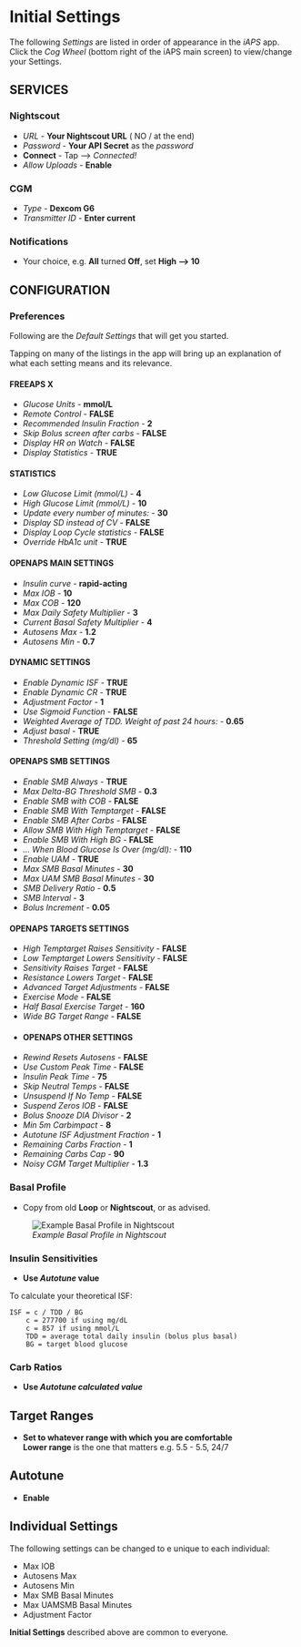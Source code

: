 # Initial Settings

The following *Settings* are listed in order of appearance in the *iAPS* app. Click the _Cog Wheel_ (bottom right of the iAPS main screen) to view/change your Settings.

## SERVICES

### Nightscout
- *URL* - **Your Nightscout URL** ( NO / at the end)
- *Password* -  **Your API Secret** as the *password*
- **Connect** - Tap --> *Connected!*
- *Allow Uploads* - **Enable**

### CGM
- *Type* - **Dexcom G6**
- *Transmitter ID* - **Enter current**

### Notifications
- Your choice, e.g. **All** turned **Off**, set **High ---> 10**


## CONFIGURATION

### Preferences
Following are the _Default Settings_ that will get you started.

Tapping on many of the listings in the app will bring up an explanation of what each setting means and its relevance.

#### FREEAPS X
- *Glucose Units* - **mmol/L**
- *Remote Control* - **FALSE**
- *Recommended Insulin Fraction* - **2**
- *Skip Bolus screen after carbs* - **FALSE**
- *Display HR on Watch* - **FALSE**
- *Display Statistics* - **TRUE**

#### STATISTICS
- *Low Glucose Limit (mmol/L)* - **4**
- *High Glucose Limit (mmol/L)* - **10**
- *Update every number of minutes:* - **30**
- *Display SD instead of CV* - **FALSE**
- *Display Loop Cycle statistics* - **FALSE**
- *Override HbA1c unit* - **TRUE**

#### OPENAPS MAIN SETTINGS
- *Insulin curve* - **rapid-acting**
- *Max IOB* - **10**
- *Max COB* - **120**
- *Max Daily Safety Multiplier* - **3**
- *Current Basal Safety Multiplier* - **4**
- *Autosens Max* - **1.2**
- *Autosens Min* - **0.7**

#### DYNAMIC SETTINGS
- *Enable Dynamic ISF* - **TRUE**
- *Enable Dynamic CR* - **TRUE**
- *Adjustment Factor* - **1**
- *Use Sigmoid Function* - **FALSE**
- *Weighted Average of TDD. Weight of past 24 hours:* - **0.65**
- *Adjust basal* - **TRUE**
- *Threshold Setting (mg/dl)* - **65**

#### OPENAPS SMB SETTINGS
- *Enable SMB Always* - **TRUE**
- *Max Delta-BG Threshold SMB* - **0.3**
- *Enable SMB with COB* - **FALSE**
- *Enable SMB With Temptarget* - **FALSE**
- *Enable SMB After Carbs* - **FALSE**
- *Allow SMB With High Temptarget* - **FALSE**
- *Enable SMB With High BG* - **FALSE**
- *... When Blood Glucose Is Over (mg/dl):* - **110**
- *Enable UAM* - **TRUE**
- *Max SMB Basal Minutes* - **30**
- *Max UAM SMB Basal Minutes* - **30**
- *SMB Delivery Ratio* - **0.5**
- *SMB Interval* - **3**
- *Bolus Increment* - **0.05**

#### OPENAPS TARGETS SETTINGS
- *High Temptarget Raises Sensitivity* - **FALSE**
- *Low Temptarget Lowers Sensitivity* - **FALSE**
- *Sensitivity Raises Target* - **FALSE**
- *Resistance Lowers Target* - **FALSE**
- *Advanced Target Adjustments* - **FALSE**
- *Exercise Mode* - **FALSE**
- *Half Basal Exercise Target* - **160**
- *Wide BG Target Range* - **FALSE**
- 
#### OPENAPS OTHER SETTINGS
- *Rewind Resets Autosens* - **FALSE**
- *Use Custom Peak Time* - **FALSE**
- *Insulin Peak Time* - **75**
- *Skip Neutral Temps* - **FALSE**
- *Unsuspend If No Temp* - **FALSE**
- *Suspend Zeros IOB* - **FALSE**
- *Bolus Snooze DIA Divisor* - **2**
- *Min 5m Carbimpact* - **8**
- *Autotune ISF Adjustment Fraction* - **1**
- *Remaining Carbs Fraction* - **1**
- *Remaining Carbs Cap* - **90**
- *Noisy CGM Target Multiplier* - **1.3**

### Basal Profile

- Copy from old **Loop** or **Nightscout**, or as advised.

![_Example Basal Profile in Nightscout_](images/example_basal_profile.png)

### Insulin Sensitivities
- **Use _Autotune_ value**

To calculate your theoretical ISF:
```
ISF = c / TDD / BG
    c = 277700 if using mg/dL
    c = 857 if using mmol/L
    TDD = average total daily insulin (bolus plus basal)
    BG = target blood glucose
```

### Carb Ratios
- **Use _Autotune calculated value_**

## Target Ranges
- **Set to whatever range with which you are comfortable**  
**Lower range** is the one that matters e.g. 5.5 - 5.5, 24/7

## Autotune 
- **Enable**

## Individual Settings

The following settings can be changed to e unique to each individual:

- Max IOB
- Autosens Max
- Autosens Min
- Max SMB Basal Minutes
- Max UAMSMB Basal Minutes
- Adjustment Factor

**Initial Settings** described above are common to everyone.


